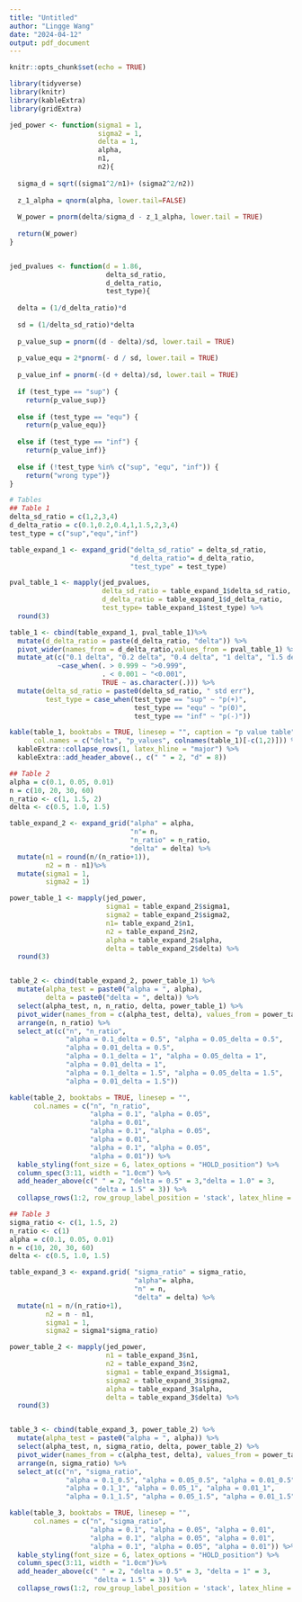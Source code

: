 ```yaml
---
title: "Untitled"
author: "Lingge Wang"
date: "2024-04-12"
output: pdf_document
---
```


```r
knitr::opts_chunk$set(echo = TRUE)
```

```r
library(tidyverse)
library(knitr)
library(kableExtra)
library(gridExtra)

jed_power <- function(sigma1 = 1, 
                      sigma2 = 1,
                      delta = 1,
                      alpha,
                      n1, 
                      n2){
  
  sigma_d = sqrt((sigma1^2/n1)+ (sigma2^2/n2))
  
  z_1_alpha = qnorm(alpha, lower.tail=FALSE)
  
  W_power = pnorm(delta/sigma_d - z_1_alpha, lower.tail = TRUE)
  
  return(W_power)
}


jed_pvalues <- function(d = 1.86,
                        delta_sd_ratio,
                        d_delta_ratio,
                        test_type){
  
  delta = (1/d_delta_ratio)*d
  
  sd = (1/delta_sd_ratio)*delta
  
  p_value_sup = pnorm((d - delta)/sd, lower.tail = TRUE)
  
  p_value_equ = 2*pnorm(- d / sd, lower.tail = TRUE)
  
  p_value_inf = pnorm(-(d + delta)/sd, lower.tail = TRUE)
  
  if (test_type == "sup") {
    return(p_value_sup)}
  
  else if (test_type == "equ") {
    return(p_value_equ)}
  
  else if (test_type == "inf") {
    return(p_value_inf)}
  
  else if (!test_type %in% c("sup", "equ", "inf")) {
    return("wrong type")}
}
```


```r

# Tables
## Table 1
delta_sd_ratio = c(1,2,3,4)
d_delta_ratio = c(0.1,0.2,0.4,1,1.5,2,3,4)
test_type = c("sup","equ","inf")

table_expand_1 <- expand_grid("delta_sd_ratio" = delta_sd_ratio, 
                              "d_delta_ratio"= d_delta_ratio, 
                              "test_type" = test_type) 

pval_table_1 <- mapply(jed_pvalues,
                       delta_sd_ratio = table_expand_1$delta_sd_ratio,
                       d_delta_ratio = table_expand_1$d_delta_ratio,
                       test_type= table_expand_1$test_type) %>%
  round(3)

table_1 <- cbind(table_expand_1, pval_table_1)%>%
  mutate(d_delta_ratio = paste(d_delta_ratio, "delta")) %>%
  pivot_wider(names_from = d_delta_ratio,values_from = pval_table_1) %>%
  mutate_at(c("0.1 delta", "0.2 delta", "0.4 delta", "1 delta", "1.5 delta", "2 delta", "3 delta", "4 delta"), 
            ~case_when(. > 0.999 ~ ">0.999",
                       . < 0.001 ~ "<0.001",
                       TRUE ~ as.character(.))) %>%
  mutate(delta_sd_ratio = paste0(delta_sd_ratio, " std err"),
         test_type = case_when(test_type == "sup" ~ "p(+)",
                               test_type == "equ" ~ "p(0)",
                               test_type == "inf" ~ "p(-)"))

kable(table_1, booktabs = TRUE, linesep = "", caption = "p value table",
      col.names = c("delta", "p_values", colnames(table_1)[-c(1,2)])) %>%
  kableExtra::collapse_rows(1, latex_hline = "major") %>%
  kableExtra::add_header_above(., c(" " = 2, "d" = 8))
```

```r
## Table 2
alpha = c(0.1, 0.05, 0.01)
n = c(10, 20, 30, 60)
n_ratio <- c(1, 1.5, 2)
delta <- c(0.5, 1.0, 1.5)

table_expand_2 <- expand_grid("alpha" = alpha, 
                              "n"= n, 
                              "n_ratio" = n_ratio,
                              "delta" = delta) %>%
  mutate(n1 = round(n/(n_ratio+1)),
         n2 = n - n1)%>%
  mutate(sigma1 = 1,
         sigma2 = 1)

power_table_1 <- mapply(jed_power,
                        sigma1 = table_expand_2$sigma1,
                        sigma2 = table_expand_2$sigma2,
                        n1= table_expand_2$n1, 
                        n2 = table_expand_2$n2, 
                        alpha = table_expand_2$alpha,
                        delta = table_expand_2$delta) %>%
  round(3)


table_2 <- cbind(table_expand_2, power_table_1) %>%
  mutate(alpha_test = paste0("alpha = ", alpha),
         delta = paste0("delta = ", delta)) %>%
  select(alpha_test, n, n_ratio, delta, power_table_1) %>%
  pivot_wider(names_from = c(alpha_test, delta), values_from = power_table_1) %>%
  arrange(n, n_ratio) %>%
  select_at(c("n", "n_ratio",
              "alpha = 0.1_delta = 0.5", "alpha = 0.05_delta = 0.5",
              "alpha = 0.01_delta = 0.5",
              "alpha = 0.1_delta = 1", "alpha = 0.05_delta = 1",
              "alpha = 0.01_delta = 1",
              "alpha = 0.1_delta = 1.5", "alpha = 0.05_delta = 1.5",
              "alpha = 0.01_delta = 1.5"))

kable(table_2, booktabs = TRUE, linesep = "",
      col.names = c("n", "n_ratio",
                    "alpha = 0.1", "alpha = 0.05",
                    "alpha = 0.01",
                    "alpha = 0.1", "alpha = 0.05",
                    "alpha = 0.01",
                    "alpha = 0.1", "alpha = 0.05",
                    "alpha = 0.01")) %>%
  kable_styling(font_size = 6, latex_options = "HOLD_position") %>%
  column_spec(3:11, width = "1.0cm") %>%
  add_header_above(c(" " = 2, "delta = 0.5" = 3,"delta = 1.0" = 3,
                     "delta = 1.5" = 3)) %>%
  collapse_rows(1:2, row_group_label_position = 'stack', latex_hline = "none")
```

```r

## Table 3
sigma_ratio <- c(1, 1.5, 2)
n_ratio <- c(1)
alpha = c(0.1, 0.05, 0.01)
n = c(10, 20, 30, 60)
delta <- c(0.5, 1.0, 1.5)

table_expand_3 <- expand.grid( "sigma_ratio" = sigma_ratio, 
                               "alpha"= alpha, 
                               "n" = n,
                               "delta" = delta) %>%
  mutate(n1 = n/(n_ratio+1),
         n2 = n - n1,
         sigma1 = 1,
         sigma2 = sigma1*sigma_ratio)

power_table_2 <- mapply(jed_power,
                        n1 = table_expand_3$n1,
                        n2 = table_expand_3$n2,
                        sigma1 = table_expand_3$sigma1,
                        sigma2 = table_expand_3$sigma2,
                        alpha = table_expand_3$alpha,
                        delta = table_expand_3$delta) %>%
  round(3)


table_3 <- cbind(table_expand_3, power_table_2) %>%
  mutate(alpha_test = paste0("alpha = ", alpha)) %>%
  select(alpha_test, n, sigma_ratio, delta, power_table_2) %>%
  pivot_wider(names_from = c(alpha_test, delta), values_from = power_table_2) %>%
  arrange(n, sigma_ratio) %>%
  select_at(c("n", "sigma_ratio",
              "alpha = 0.1_0.5", "alpha = 0.05_0.5", "alpha = 0.01_0.5",
              "alpha = 0.1_1", "alpha = 0.05_1", "alpha = 0.01_1",
              "alpha = 0.1_1.5", "alpha = 0.05_1.5", "alpha = 0.01_1.5"))

kable(table_3, booktabs = TRUE, linesep = "",
      col.names = c("n", "sigma_ratio",
                    "alpha = 0.1", "alpha = 0.05", "alpha = 0.01",
                    "alpha = 0.1", "alpha = 0.05", "alpha = 0.01",
                    "alpha = 0.1", "alpha = 0.05", "alpha = 0.01")) %>%
  kable_styling(font_size = 6, latex_options = "HOLD_position") %>%
  column_spec(3:11, width = "1.0cm")%>%
  add_header_above(c(" " = 2, "delta = 0.5" = 3, "delta = 1" = 3,
                     "delta = 1.5" = 3)) %>%
  collapse_rows(1:2, row_group_label_position = 'stack', latex_hline = "none")
```

